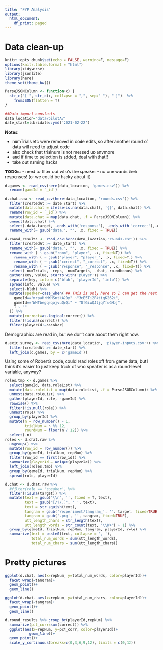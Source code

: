 ```yaml
---
title: "FYP Analysis"
output:
  html_document:
    df_print: paged
---
```


# Data clean-up

```r
knitr::opts_chunk$set(echo = FALSE, warning=F, message=F)
options(knitr.table.format = "html")
library(tidyverse)
library(jsonlite)
library(here)
theme_set(theme_bw())

ParseJSONColumn <- function(x) {
  str_c("[ ", str_c(x, collapse = ",", sep=" "), " ]")  %>% 
    fromJSON(flatten = T)
}

##Data import constants
data_location="data/pilotA/"
date_start=lubridate::ymd('2021-02-22')
```


**Notes**: 

- numTrials etc were removed in code edits, so after another round of data will need to adjust code
- also check that trialnum is not messed up anymore
- and if time to selection is added, deal with that!!
- take out naming hacks

**TODOs**:
- need to filter out who's the speaker -- no one wants their responses! (or we could be hacky about it)

```r
d.games <- read_csv(here(data_location, 'games.csv')) %>% 
  rename(gameId = `_id`)

d.chat.raw <- read_csv(here(data_location, 'rounds.csv')) %>%
  filter(createdAt >= date_start) %>%
  mutate(data.chat = ifelse(is.na(data.chat), '{}', data.chat)) %>%
  rename(row_id = `_id`) %>%
  mutate(data.chat = map(data.chat, .f = ParseJSONColumn)) %>%
  unnest(data.chat) %>%
  select(-data.target, -ends_with('response'), -ends_with('correct'),-data.numTrials,-data.reps,-data.numTargets, -data.roundbonus) %>%
  rename_with(~ gsub("data.", "", .x, fixed = TRUE))

d.round_results <- read_csv(here(data_location,'rounds.csv')) %>%
  filter(createdAt >= date_start) %>% 
  rename_with(~ gsub("data.", "", .x, fixed = TRUE)) %>% 
  rename_with ( ~ gsub("room", "player", .x, fixed=T)) %>% 
    rename_with ( ~ gsub("player", "player_", .x, fixed=T)) %>% 
    rename_with ( ~ gsub("correct", "_correct", .x, fixed=T)) %>% 
    rename_with ( ~ gsub("response", "_response", .x, fixed=T)) %>% 
  select(-numTrials, -reps, -numTargets, -chat,-roundbonus) %>% 
  gather(key, value, starts_with('player')) %>% 
  separate(key, into = c('blah', 'playerId', 'info')) %>% 
  spread(info, value) %>% 
  select(-blah) %>% 
  mutate(speaker=case_when( ## THis is only here so I can get the rest of the pipeline relatively smoothly because what data recorded how was not optimal
    gameId=="mrpaHrMXHSntkA2Dy" ~"3cE5Tj2P4tigK262k",
    gameId=="WHTbegqrqojvuQoQi" ~ "DfGiwQJ7jqYfuGHoj",
    T ~ ""
  )) %>% 
  mutate(correct=as.logical(correct)) %>% 
  filter(!is.na(correct)) %>% 
  filter(playerId!=speaker)

```

Demographics are read in, but we don't care about them right now.

```r
d.exit.survey <- read_csv(here(data_location, 'player-inputs.csv')) %>%
  filter(createdAt >= date_start) %>% 
  left_join(d.games, by = c('gameId'))

```

Using some of Robert's code, could read roles off from game data, but I think it's easier to just keep track of who speaker is as a round-level variable, anyway?

```r

roles.tmp <- d.games %>%
  select(gameId, data.roleList) %>% 
  mutate(data.roleList = map(data.roleList, .f = ParseJSONColumn)) %>%
  unnest(data.roleList) %>%
  gather(playerId, role, -gameId) %>% 
  rowwise() %>% 
  filter(!is.null(role)) %>%
  unnest(role) %>%
  group_by(playerId) %>% 
  mutate(n = row_number() - 1,
         trialNum = n %% 12,
         roundNum = floor(n / 12)) %>%
  select(-n)
roles <- d.chat.raw %>%
  ungroup() %>%
  mutate(row_id = row_number()) %>%
  group_by(gameId, trialNum, repNum) %>%
  filter(row_id == first(row_id)) %>%
  summarize(playerId = unique(playerId)) %>%
  left_join(roles.tmp) %>%
  group_by(gameId, trialNum, repNum) %>%
  spread(role, playerId)
```

```r
d.chat <- d.chat.raw %>%
  #filter(role == 'speaker') %>%
  filter(!is.na(target)) %>% 
  mutate(text = gsub("\\n", '', fixed = T, text),
         text = gsub("[/?/.]", ' ', text),
         text = str_squish(text),
         tangram = gsub('/experiment/tangram_', '', target, fixed=TRUE),
         tangram = gsub('.png', '', tangram, fixed=TRUE),
         utt_length_chars = str_length(text), 
         utt_length_words = str_count(text, "\\W+") + 1) %>%
  group_by(gameId, trialNum, repNum, tangram, playerId, role) %>%
  summarize(text = paste0(text, collapse = ', '),
            total_num_words = sum(utt_length_words),
            total_num_chars = sum(utt_length_chars))
```

# Pretty pictures

```r
ggplot(d.chat, aes(x=repNum, y=total_num_words, color=playerId))+
  facet_wrap(~tangram)+
  geom_point()+
  geom_line()

ggplot(d.chat, aes(x=repNum, y=total_num_chars, color=playerId))+
  facet_wrap(~tangram)+
  geom_point()+
  geom_line()

```

```r
d.round_results %>% group_by(playerId,repNum) %>% 
  summarize(pct_corr=sum(correct)) %>% 
  ggplot(aes(x=repNum, y=pct_corr, color=playerId))+
           geom_line()+
  geom_point()+
  scale_y_continuous(breaks=c(0,3,6,9,12), limits = c(0,12))

```